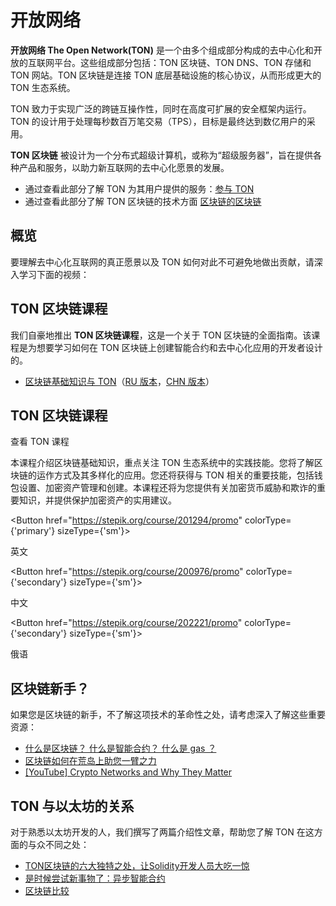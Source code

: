 
# 开放网络

**开放网络 The Open Network(TON)** 是一个由多个组成部分构成的去中心化和开放的互联网平台。这些组成部分包括：TON 区块链、TON DNS、TON 存储和 TON 网站。TON 区块链是连接 TON 底层基础设施的核心协议，从而形成更大的 TON 生态系统。

TON 致力于实现广泛的跨链互操作性，同时在高度可扩展的安全框架内运行。TON 的设计用于处理每秒数百万笔交易（TPS），目标是最终达到数亿用户的采用。

**TON 区块链** 被设计为一个分布式超级计算机，或称为“超级服务器”，旨在提供各种产品和服务，以助力新互联网的去中心化愿景的发展。

- 通过查看此部分了解 TON 为其用户提供的服务：[参与 TON](/participate/)
- 通过查看此部分了解 TON 区块链的技术方面 [区块链的区块链](/learn/overviews/ton-blockchain)

## 概览

要理解去中心化互联网的真正愿景以及 TON 如何对此不可避免地做出贡献，请深入学习下面的视频：

<Player url="https://www.youtube.com/watch?v=XgzHmV_nnpY" />

## TON 区块链课程

我们自豪地推出 **TON 区块链课程**，这是一个关于 TON 区块链的全面指南。该课程是为想要学习如何在 TON 区块链上创建智能合约和去中心化应用的开发者设计的。

- [区块链基础知识与 TON](https://stepik.org/course/201294/)（[RU 版本](https://stepik.org/course/202221/)，[CHN 版本](https://stepik.org/course/200976/)）

## TON 区块链课程

查看 TON 课程

本课程介绍区块链基础知识，重点关注 TON 生态系统中的实践技能。您将了解区块链的运作方式及其多样化的应用。您还将获得与 TON 相关的重要技能，包括钱包设置、加密资产管理和创建。本课程还将为您提供有关加密货币威胁和欺诈的重要知识，并提供保护加密资产的实用建议。


<Button href="https://stepik.org/course/201294/promo"
        colorType={'primary'} sizeType={'sm'}>

英文

</Button>


<Button href="https://stepik.org/course/200976/promo"
        colorType={'secondary'} sizeType={'sm'}>

中文

</Button>


<Button href="https://stepik.org/course/202221/promo"
        colorType={'secondary'} sizeType={'sm'}>

俄语

</Button>

## 区块链新手？

如果您是区块链的新手，不了解这项技术的革命性之处，请考虑深入了解这些重要资源：

- [什么是区块链？ 什么是智能合约？ 什么是 gas ？](https://blog.ton.org/what_is_blockchain)
- [区块链如何在荒岛上助您一臂之力](https://talkol.medium.com/why-decentralized-consensus-blockchain-is-good-for-business-5ff263468210)
- [\[YouTube\] Crypto Networks and Why They Matter](https://youtu.be/2wxtiNgXBaU)

## TON 与以太坊的关系

对于熟悉以太坊开发的人，我们撰写了两篇介绍性文章，帮助您了解 TON 在这方面的与众不同之处：

- [TON区块链的六大独特之处，让Solidity开发人员大吃一惊](https://blog.ton.org/six-unique-aspects-of-ton-blockchain-that-will-surprise-solidity-developers)
- [是时候尝试新事物了：异步智能合约](https://telegra.ph/Its-time-to-try-something-new-Asynchronous-smart-contracts-03-25)
- [区块链比较](https://ton.org/comparison_of_blockchains.pdf)
